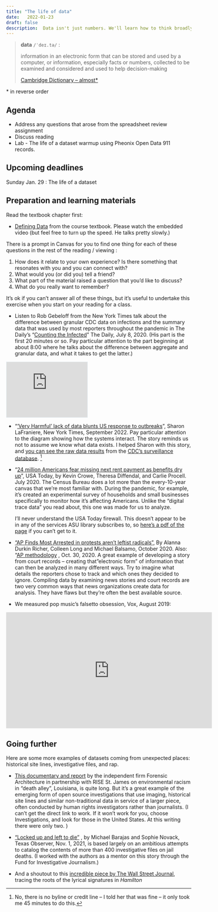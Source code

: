 ```yaml
---
title: "The life of data"
date:   2022-01-23
draft: false
description:  Data isn't just numbers. We'll learn how to think broadly about data for story. 
--- 
```



<blockquote class="blockquote-big">
<p><strong>data</strong> <code>/ˈdeɪ.tə/</code> :</p>
<p> information in an electronic form that can be stored and used by a computer, or information, especially facts or numbers, collected to be examined and considered and used to help decision-making </p>
 <span> <a href="https://dictionary.cambridge.org/dictionary/english/data" class="text-decoration-none link-secondary">Cambridge Dictionary -- almost*</a></span>
</blockquote>

\* in reverse order


## Agenda

* Address any questions that arose from the spreadsheet review assignment
* Discuss reading
* Lab - The life of a dataset warmup using Pheonix Open Data 911 records.

## Upcoming deadlines

[Sunday Jan. 29]{.sked-dates} : The life of a dataset 

## Preparation and learning materials

Read the textbook chapter first: 

* [Defining Data](https://cronkitedata.github.io/djtextbook/start-data-def.html) from the course textbook. Please watch the embedded video (but feel free to turn up the speed. He talks pretty slowly.)

There is  a prompt in Canvas for you to find one thing for each of these questions in the rest of the reading / viewing :

1. How does it relate to your own experience? Is there something that resonates with you and you can connect with? 
2. What would you (or did you) tell a friend? 
3. What part of the material raised a question that you'd like to discuss? 
4. What do you really want to remember? 

It's ok if you can't answer all of these things, but it's useful to undertake this exercise when you start on your reading for a class. 


* Listen to Rob Gebeloff from the New York Times talk about the difference between granular CDC data on infections and the summary data that was used by most reporters throughout the pandemic in The Daily's "[Counting the Infected](https://www.nytimes.com/2020/07/08/podcasts/the-daily/coronavirus-data-united-states.html)"  The Daily, July 8, 2020. (His part is the first 20 minutes or so. Pay particular attention to the part beginning at about 8:00 where he talks about the difference between aggregate and granular data, and what it takes to get the latter.)

<div class="mx-auto my-3" style="width:220px">
<iframe style="border: solid 1px #e4edf2;" src="https://www.stitcher.com/embed/129650/75063201" width="220" height="150" frameborder="0" scrolling="no">
 </iframe>
</div>

* "['Very Harmful' lack of data blunts US response to outbreaks](https://www.nytimes.com/2022/09/20/us/politics/covid-data-outbreaks.html?unlocked_article_code=FRdsQf82dJp3EBYCyTtHOQZ6XenNqhytAqexFVw4uOQ61e_LdTBWGrs4wzoB6fWy2AW68kzGxoOI3GLeZC0vpQT5LVtLzcaKMS4InJOnfWRRoDWK1dvMTjz6cFWkPbrJG-nOHB0LnOgYBr8dfBrPinG0znqZIArExzAtdg0Ms-e5GXTNwtrXBB1PwyBM2sN5u1i7GnRvcZpJ633aDyv4GHuKLm53ow4r53aH54xma1rDyekLL8NVNJPy0PYMhKn8AsbyyWZq5HHFTOce_irmKCw9P_XBDqzlsCu9GbS5fALXkDzrmAxUHwjTEeYW6Ibb6uqqAzdiKGtS0qXN2LfcWyzO&smid=share-url)", Sharon LaFraniere, New York Times, September 2022. Pay particular attention to the diagram showing how the systems interact. The story reminds us not to assume we know what data exists. I helped Sharon with this story, and [you can see the raw data results](https://privatesarah.s3.amazonaws.com/share/covid-times.html) from the [CDC's surveillance database](https://data.cdc.gov/Case-Surveillance/COVID-19-Case-Surveillance-Public-Use-Data-with-Ge/n8mc-b4w4). ^[No, there is no byline or credit line -- I told her that was fine -- it only took me 45 minutes to do this.]

* "[24 million Americans fear missing next rent payment as benefits dry up](https://www.usatoday.com/in-depth/graphics/2020/07/24/24-million-americans-say-they-have-little-no-chance-being-able-pay-next-months-rent-eviction/5497764002/.)", USA Today, by Kevin Crowe, Theresa Diffendal, and Carlie Procell. July 2020.   The Census Bureau does a lot more than the every-10-year canvas that we're most familiar with. During the pandemic, for example, it's created an experimental survey of households and small businesses specifically to monitor how it's affecting Americans. Unlike the "digital trace data" you read about, this one was made for us to analyze. 

  I'll never understand the USA Today firewall. This doesn't appear to be in any of the services ASU library subscribes to, so [here's a pdf of the page](https://cronkitedata.s3.amazonaws.com/docs/usatoday-crowe-rentpayments-covid.pdf) if you can't get to it.


* ["AP Finds Most Arrested in protests aren't leftist radicals"](https://apnews.com/article/virus-outbreak-race-and-ethnicity-suburbs-health-racial-injustice-7edf9027af1878283f3818d96c54f748), By Alanna Durkin Richer, Colleen Long and Michael Balsamo, October 2020. Also:  "[AP methodology](http://leads.ap.org/best-of-the-week/analyzing-protest-arrest-records) , Oct. 30, 2020. A great example of developing a story from court records -- creating that "electronic form" of information that can then be analyzed in many different ways. Try to imagine what details the reporters chose to track and which ones they decided to ignore.  Compiling data by examining news stories and court records  are two very common ways that news organizations create data for analysis. They  have flaws but  they're often the best available source. 

* We measured pop music’s falsetto obsession, Vox, August 2019:  

<div class="mx-auto my-3" style="width:560px;">
<iframe width="560" height="315" src="https://www.youtube.com/embed/qJT2h5uGAC0" title="YouTube video player" frameborder="0" allow="accelerometer;  clipboard-write; encrypted-media; gyroscope; picture-in-picture" allowfullscreen></iframe>
</div>


## Going further

Here are some more examples of datasets coming from unexpected places: historical site lines, investigative files, and rap. 

- [This documentary and report](https://forensic-architecture.org/investigation/environmental-racism-in-death-alley-louisiana) by the independent firm Forensic Architecture in partnership with RISE St. James on environmental racism in "death alley", Louisiana, is quite long. But it's a great example of the emerging form of open source investigations that use imaging, historical site lines and similar non-traditional data in service of a larger piece, often conducted by human rights investigators rather than journalists.   (I can't get the direct link to work. If it won't work for you, choose Investigations, and look for those in the United States. At this writing there were only two. )

- ["Locked up and left to die"](https://www.texasobserver.org/locked-up-and-left-to-die/) , by Michael Barajas and Sophie Novack, Texas Observer, Nov. 1, 2021, is based largely on an  ambitious attempts to catalog the contents of more than 400 investigative files on jail deaths.  (I worked with the authors as a mentor on this story through the Fund for Investigative Journalism.)

- And a shoutout to this [incredible piece by The Wall Street Journal](http://graphics.wsj.com/hamilton/), tracing the roots of the lyrical signatures in *Hamilton*  


